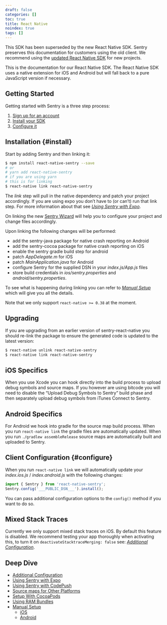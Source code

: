 ```yaml
---
draft: false
categories: []
toc: true
title: React Native
noindex: true
tags: []
---
```

<Alert level="warning" title="Note"><markdown>

This SDK has been superseded by the new React Native SDK. Sentry preserves this documentation for customers using the old client. We recommend using the [updated React Native SDK](/platforms/react-native/) for new projects.

</markdown></Alert>


This is the documentation for our React Native SDK. The React Native SDK uses a native extension for iOS and Android but will fall back to a pure JavaScript version if necessary.

## Getting Started
Getting started with Sentry is a three step process:

1.  [Sign up for an account](https://sentry.io/signup/)
2.  [Install your SDK](#install)
3.  [Configure it](#configure)

## Installation {#install}

Start by adding Sentry and then linking it:

```bash
$ npm install react-native-sentry --save
# or
# yarn add react-native-sentry
# if you are using yarn
# this is for linking
$ react-native link react-native-sentry
```

The _link_ step will pull in the native dependency and patch your project accordingly. If you are using expo you don’t have to (or can’t) run that link step. For more information about that see [_Using Sentry with Expo_](/clients/react-native/expo/).

On linking the new [Sentry Wizard](https://github.com/getsentry/sentry-wizard) will help you to configure your project and change files accordingly.

Upon linking the following changes will be performed:

-   add the sentry-java package for native crash reporting on Android
-   add the sentry-cocoa package for native crash reporting on iOS
-   enable the sentry gradle build step for android
-   patch _AppDelegate.m_ for iOS
-   patch _MainApplication.java_ for Android
-   configure Sentry for the supplied DSN in your _index.js/App.js_ files
-   store build credentials in _ios/sentry.properties_ and _android/sentry.properties_.

To see what is happening during linking you can refer to [_Manual Setup_](/clients/react-native/manual-setup/) which will give you all the details.

Note that we only support `react-native >= 0.38` at the moment.


## Upgrading

If you are upgrading from an earlier version of sentry-react-native you should re-link the package to ensure the generated code is updated to the latest version:

```bash
$ react-native unlink react-native-sentry
$ react-native link react-native-sentry
```

## iOS Specifics

When you use Xcode you can hook directly into the build process to upload debug symbols and source maps. If you however are using bitcode you will need to disable the “Upload Debug Symbols to Sentry” build phase and then separately upload debug symbols from iTunes Connect to Sentry.

## Android Specifics

For Android we hook into gradle for the source map build process. When you run `react-native link` the gradle files are automatically updated. When you run `./gradlew assembleRelease` source maps are automatically built and uploaded to Sentry.

## Client Configuration {#configure}

When you run `react-native link` we will automatically update your _index.ios.js_ / _index.android.js_ with the following changes:

```javascript
import { Sentry } from 'react-native-sentry';
Sentry.config('___PUBLIC_DSN___').install();
```

You can pass additional configuration options to the `config()` method if you want to do so.
<!-- TODO-ADD-VERIFICATION-EXAMPLE -->


## Mixed Stack Traces

Currently we only support mixed stack traces on iOS. By default this feature is disabled. We recommend testing your app thoroughly when activating this, to turn it on `deactivateStacktraceMerging: false` see: [_Additional Configuration_](/clients/react-native/config/).

## Deep Dive

-   [Additional Configuration](/clients/react-native/config/)
-   [Using Sentry with Expo](/clients/react-native/expo/)
-   [Using Sentry with CodePush](/clients/react-native/codepush/)
-   [Source maps for Other Platforms](/clients/react-native/sourcemaps/)
-   [Setup With CocoaPods](/clients/react-native/cocoapods/)
-   [Using RAM Bundles](/clients/react-native/ram-bundles/)
-   [Manual Setup](/clients/react-native/manual-setup/)
    -   [iOS](/clients/react-native/manual-setup/#ios)
    -   [Android](/clients/react-native/manual-setup/#android)
